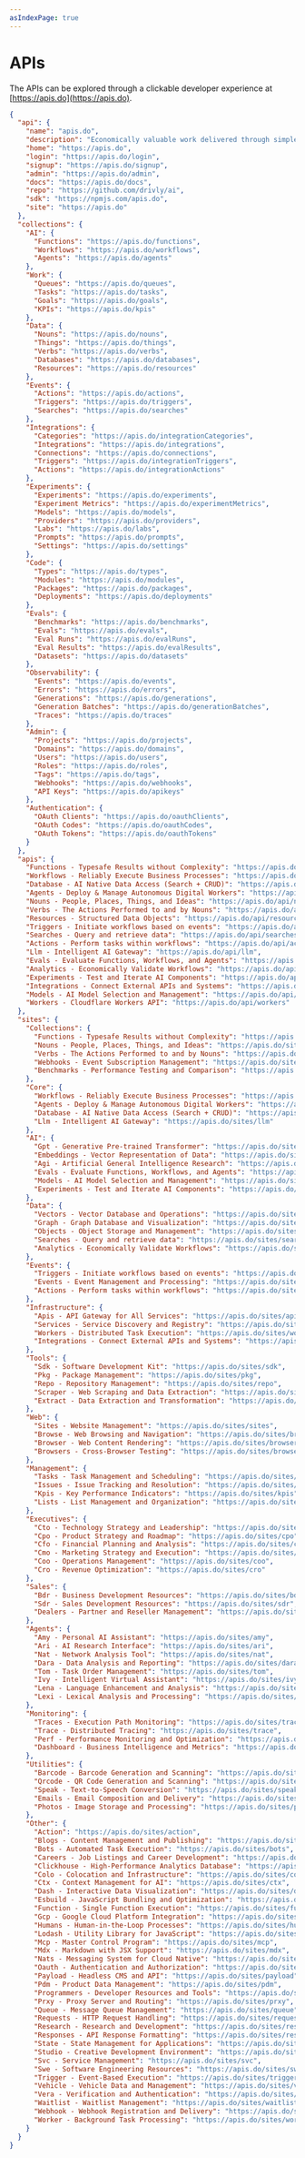 ```yaml
---
asIndexPage: true
---
```


# APIs

The APIs can be explored through a clickable developer experience at [https://apis.do](https://apis.do).

```json
{
  "api": {
    "name": "apis.do",
    "description": "Economically valuable work delivered through simple APIs",
    "home": "https://apis.do",
    "login": "https://apis.do/login",
    "signup": "https://apis.do/signup",
    "admin": "https://apis.do/admin",
    "docs": "https://apis.do/docs",
    "repo": "https://github.com/drivly/ai",
    "sdk": "https://npmjs.com/apis.do",
    "site": "https://apis.do"
  },
  "collections": {
    "AI": {
      "Functions": "https://apis.do/functions",
      "Workflows": "https://apis.do/workflows",
      "Agents": "https://apis.do/agents"
    },
    "Work": {
      "Queues": "https://apis.do/queues",
      "Tasks": "https://apis.do/tasks",
      "Goals": "https://apis.do/goals",
      "KPIs": "https://apis.do/kpis"
    },
    "Data": {
      "Nouns": "https://apis.do/nouns",
      "Things": "https://apis.do/things",
      "Verbs": "https://apis.do/verbs",
      "Databases": "https://apis.do/databases",
      "Resources": "https://apis.do/resources"
    },
    "Events": {
      "Actions": "https://apis.do/actions",
      "Triggers": "https://apis.do/triggers",
      "Searches": "https://apis.do/searches"
    },
    "Integrations": {
      "Categories": "https://apis.do/integrationCategories",
      "Integrations": "https://apis.do/integrations",
      "Connections": "https://apis.do/connections",
      "Triggers": "https://apis.do/integrationTriggers",
      "Actions": "https://apis.do/integrationActions"
    },
    "Experiments": {
      "Experiments": "https://apis.do/experiments",
      "Experiment Metrics": "https://apis.do/experimentMetrics",
      "Models": "https://apis.do/models",
      "Providers": "https://apis.do/providers",
      "Labs": "https://apis.do/labs",
      "Prompts": "https://apis.do/prompts",
      "Settings": "https://apis.do/settings"
    },
    "Code": {
      "Types": "https://apis.do/types",
      "Modules": "https://apis.do/modules",
      "Packages": "https://apis.do/packages",
      "Deployments": "https://apis.do/deployments"
    },
    "Evals": {
      "Benchmarks": "https://apis.do/benchmarks",
      "Evals": "https://apis.do/evals",
      "Eval Runs": "https://apis.do/evalRuns",
      "Eval Results": "https://apis.do/evalResults",
      "Datasets": "https://apis.do/datasets"
    },
    "Observability": {
      "Events": "https://apis.do/events",
      "Errors": "https://apis.do/errors",
      "Generations": "https://apis.do/generations",
      "Generation Batches": "https://apis.do/generationBatches",
      "Traces": "https://apis.do/traces"
    },
    "Admin": {
      "Projects": "https://apis.do/projects",
      "Domains": "https://apis.do/domains",
      "Users": "https://apis.do/users",
      "Roles": "https://apis.do/roles",
      "Tags": "https://apis.do/tags",
      "Webhooks": "https://apis.do/webhooks",
      "API Keys": "https://apis.do/apikeys"
    },
    "Authentication": {
      "OAuth Clients": "https://apis.do/oauthClients",
      "OAuth Codes": "https://apis.do/oauthCodes",
      "OAuth Tokens": "https://apis.do/oauthTokens"
    }
  },
  "apis": {
    "Functions - Typesafe Results without Complexity": "https://apis.do/api/functions",
    "Workflows - Reliably Execute Business Processes": "https://apis.do/api/workflows",
    "Database - AI Native Data Access (Search + CRUD)": "https://apis.do/api/database",
    "Agents - Deploy & Manage Autonomous Digital Workers": "https://apis.do/api/agents",
    "Nouns - People, Places, Things, and Ideas": "https://apis.do/api/nouns",
    "Verbs - The Actions Performed to and by Nouns": "https://apis.do/api/verbs",
    "Resources - Structured Data Objects": "https://apis.do/api/resources",
    "Triggers - Initiate workflows based on events": "https://apis.do/api/triggers",
    "Searches - Query and retrieve data": "https://apis.do/api/searches",
    "Actions - Perform tasks within workflows": "https://apis.do/api/actions",
    "Llm - Intelligent AI Gateway": "https://apis.do/api/llm",
    "Evals - Evaluate Functions, Workflows, and Agents": "https://apis.do/api/evals",
    "Analytics - Economically Validate Workflows": "https://apis.do/api/analytics",
    "Experiments - Test and Iterate AI Components": "https://apis.do/api/experiments",
    "Integrations - Connect External APIs and Systems": "https://apis.do/api/integrations",
    "Models - AI Model Selection and Management": "https://apis.do/api/models",
    "Workers - Cloudflare Workers API": "https://apis.do/api/workers"
  },
  "sites": {
    "Collections": {
      "Functions - Typesafe Results without Complexity": "https://apis.do/sites/functions",
      "Nouns - People, Places, Things, and Ideas": "https://apis.do/sites/nouns",
      "Verbs - The Actions Performed to and by Nouns": "https://apis.do/sites/verbs",
      "Webhooks - Event Subscription Management": "https://apis.do/sites/webhooks",
      "Benchmarks - Performance Testing and Comparison": "https://apis.do/sites/benchmarks"
    },
    "Core": {
      "Workflows - Reliably Execute Business Processes": "https://apis.do/sites/workflows",
      "Agents - Deploy & Manage Autonomous Digital Workers": "https://apis.do/sites/agents",
      "Database - AI Native Data Access (Search + CRUD)": "https://apis.do/sites/database",
      "Llm - Intelligent AI Gateway": "https://apis.do/sites/llm"
    },
    "AI": {
      "Gpt - Generative Pre-trained Transformer": "https://apis.do/sites/gpt",
      "Embeddings - Vector Representation of Data": "https://apis.do/sites/embeddings",
      "Agi - Artificial General Intelligence Research": "https://apis.do/sites/agi",
      "Evals - Evaluate Functions, Workflows, and Agents": "https://apis.do/sites/evals",
      "Models - AI Model Selection and Management": "https://apis.do/sites/models",
      "Experiments - Test and Iterate AI Components": "https://apis.do/sites/experiments"
    },
    "Data": {
      "Vectors - Vector Database and Operations": "https://apis.do/sites/vectors",
      "Graph - Graph Database and Visualization": "https://apis.do/sites/graph",
      "Objects - Object Storage and Management": "https://apis.do/sites/objects",
      "Searches - Query and retrieve data": "https://apis.do/sites/searches",
      "Analytics - Economically Validate Workflows": "https://apis.do/sites/analytics"
    },
    "Events": {
      "Triggers - Initiate workflows based on events": "https://apis.do/sites/triggers",
      "Events - Event Management and Processing": "https://apis.do/sites/events",
      "Actions - Perform tasks within workflows": "https://apis.do/sites/actions"
    },
    "Infrastructure": {
      "Apis - API Gateway for All Services": "https://apis.do/sites/apis",
      "Services - Service Discovery and Registry": "https://apis.do/sites/services",
      "Workers - Distributed Task Execution": "https://apis.do/sites/workers",
      "Integrations - Connect External APIs and Systems": "https://apis.do/sites/integrations"
    },
    "Tools": {
      "Sdk - Software Development Kit": "https://apis.do/sites/sdk",
      "Pkg - Package Management": "https://apis.do/sites/pkg",
      "Repo - Repository Management": "https://apis.do/sites/repo",
      "Scraper - Web Scraping and Data Extraction": "https://apis.do/sites/scraper",
      "Extract - Data Extraction and Transformation": "https://apis.do/sites/extract"
    },
    "Web": {
      "Sites - Website Management": "https://apis.do/sites/sites",
      "Browse - Web Browsing and Navigation": "https://apis.do/sites/browse",
      "Browser - Web Content Rendering": "https://apis.do/sites/browser",
      "Browsers - Cross-Browser Testing": "https://apis.do/sites/browsers"
    },
    "Management": {
      "Tasks - Task Management and Scheduling": "https://apis.do/sites/tasks",
      "Issues - Issue Tracking and Resolution": "https://apis.do/sites/issues",
      "Kpis - Key Performance Indicators": "https://apis.do/sites/kpis",
      "Lists - List Management and Organization": "https://apis.do/sites/lists"
    },
    "Executives": {
      "Cto - Technology Strategy and Leadership": "https://apis.do/sites/cto",
      "Cpo - Product Strategy and Roadmap": "https://apis.do/sites/cpo",
      "Cfo - Financial Planning and Analysis": "https://apis.do/sites/cfo",
      "Cmo - Marketing Strategy and Execution": "https://apis.do/sites/cmo",
      "Coo - Operations Management": "https://apis.do/sites/coo",
      "Cro - Revenue Optimization": "https://apis.do/sites/cro"
    },
    "Sales": {
      "Bdr - Business Development Resources": "https://apis.do/sites/bdr",
      "Sdr - Sales Development Resources": "https://apis.do/sites/sdr",
      "Dealers - Partner and Reseller Management": "https://apis.do/sites/dealers"
    },
    "Agents": {
      "Amy - Personal AI Assistant": "https://apis.do/sites/amy",
      "Ari - AI Research Interface": "https://apis.do/sites/ari",
      "Nat - Network Analysis Tool": "https://apis.do/sites/nat",
      "Dara - Data Analysis and Reporting": "https://apis.do/sites/dara",
      "Tom - Task Order Management": "https://apis.do/sites/tom",
      "Ivy - Intelligent Virtual Assistant": "https://apis.do/sites/ivy",
      "Lena - Language Enhancement and Analysis": "https://apis.do/sites/lena",
      "Lexi - Lexical Analysis and Processing": "https://apis.do/sites/lexi"
    },
    "Monitoring": {
      "Traces - Execution Path Monitoring": "https://apis.do/sites/traces",
      "Trace - Distributed Tracing": "https://apis.do/sites/trace",
      "Perf - Performance Monitoring and Optimization": "https://apis.do/sites/perf",
      "Dashboard - Business Intelligence and Metrics": "https://apis.do/sites/dashboard"
    },
    "Utilities": {
      "Barcode - Barcode Generation and Scanning": "https://apis.do/sites/barcode",
      "Qrcode - QR Code Generation and Scanning": "https://apis.do/sites/qrcode",
      "Speak - Text-to-Speech Conversion": "https://apis.do/sites/speak",
      "Emails - Email Composition and Delivery": "https://apis.do/sites/emails",
      "Photos - Image Storage and Processing": "https://apis.do/sites/photos"
    },
    "Other": {
      "Action": "https://apis.do/sites/action",
      "Blogs - Content Management and Publishing": "https://apis.do/sites/blogs",
      "Bots - Automated Task Execution": "https://apis.do/sites/bots",
      "Careers - Job Listings and Career Development": "https://apis.do/sites/careers",
      "Clickhouse - High-Performance Analytics Database": "https://apis.do/sites/clickhouse",
      "Colo - Colocation and Infrastructure": "https://apis.do/sites/colo",
      "Ctx - Context Management for AI": "https://apis.do/sites/ctx",
      "Dash - Interactive Data Visualization": "https://apis.do/sites/dash",
      "Esbuild - JavaScript Bundling and Optimization": "https://apis.do/sites/esbuild",
      "Function - Single Function Execution": "https://apis.do/sites/function",
      "Gcp - Google Cloud Platform Integration": "https://apis.do/sites/gcp",
      "Humans - Human-in-the-Loop Processes": "https://apis.do/sites/humans",
      "Lodash - Utility Library for JavaScript": "https://apis.do/sites/lodash",
      "Mcp - Master Control Program": "https://apis.do/sites/mcp",
      "Mdx - Markdown with JSX Support": "https://apis.do/sites/mdx",
      "Nats - Messaging System for Cloud Native": "https://apis.do/sites/nats",
      "Oauth - Authentication and Authorization": "https://apis.do/sites/oauth",
      "Payload - Headless CMS and API": "https://apis.do/sites/payload",
      "Pdm - Product Data Management": "https://apis.do/sites/pdm",
      "Programmers - Developer Resources and Tools": "https://apis.do/sites/programmers",
      "Prxy - Proxy Server and Routing": "https://apis.do/sites/prxy",
      "Queue - Message Queue Management": "https://apis.do/sites/queue",
      "Requests - HTTP Request Handling": "https://apis.do/sites/requests",
      "Research - Research and Development": "https://apis.do/sites/research",
      "Responses - API Response Formatting": "https://apis.do/sites/responses",
      "State - State Management for Applications": "https://apis.do/sites/state",
      "Studio - Creative Development Environment": "https://apis.do/sites/studio",
      "Svc - Service Management": "https://apis.do/sites/svc",
      "Swe - Software Engineering Resources": "https://apis.do/sites/swe",
      "Trigger - Event-Based Execution": "https://apis.do/sites/trigger",
      "Vehicle - Vehicle Data and Management": "https://apis.do/sites/vehicle",
      "Vera - Verification and Authentication": "https://apis.do/sites/vera",
      "Waitlist - Waitlist Management": "https://apis.do/sites/waitlist",
      "Webhook - Webhook Registration and Delivery": "https://apis.do/sites/webhook",
      "Worker - Background Task Processing": "https://apis.do/sites/worker"
    }
  }
}
```
